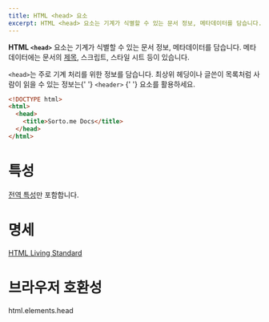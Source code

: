 ```yaml
---
title: HTML <head> 요소
excerpt: HTML <head> 요소는 기계가 식별할 수 있는 문서 정보, 메타데이터를 담습니다. 메타데이터에는 문서의 제목, 스크립트, 스타일 시트 등이 있습니다.
---
```


**HTML `<head>`** 요소는 기계가 식별할 수 있는 문서 정보, 메타데이터를 담습니다. 메타데이터에는 문서의 [제목](./title), 스크립트, 스타일 시트 등이 있습니다.

<Callout color="warn" label="참고">
  <code>&lt;head&gt;</code>는 주로 기계 처리를 위한 정보를 담습니다. 최상위 헤딩이나 글쓴이 목록처럼 사람이 읽을 수 있는
  정보는{' '}
  <Anchor href="./header">
    <code>&lt;header&gt;</code>
  </Anchor>{' '}
  요소를 활용하세요.
</Callout>

```html
<!DOCTYPE html>
<html>
  <head>
    <title>Sorto.me Docs</title>
  </head>
</html>
```

# 특성

[전역 특성](https://developer.mozilla.org/ko/docs/Web/HTML/Global_attributes)만 포함합니다.

# 명세

[HTML Living Standard](https://html.spec.whatwg.org/multipage/semantics.html#the-head-element)

# 브라우저 호환성

<BrowserCompat>html.elements.head</BrowserCompat>
